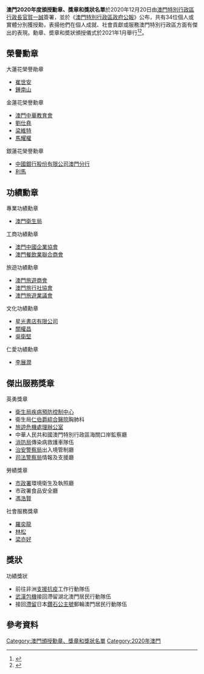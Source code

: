 '''澳門2020年度頒授勳章、獎章和獎狀名單'''於2020年12月20日由[[澳門特別行政區行政長官|澳門特別行政區行政長官]][[賀一誠|賀一誠]]簽署，並於《[[澳門特別行政區政府公報|澳門特別行政區政府公報]]》公布，共有34位個人或實體分別獲授勳，表揚他們在個人成就、社會貢獻或服務澳門特別行政區方面有傑出的表現。勳章、奬章和奬狀頒授儀式於2021年1月舉行<ref>{{cite web |title=澳门公布年度授勋名单 崔世安、钟南山获授大莲花荣誉勋章 |url=http://www.xinhuanet.com/2020-12/19/c_1126882383.htm |website=新华社 |accessdate=2020-12-20 |date=2020-12-19}}</ref><ref>{{cite web |title=特區政府公佈2020年度授勳名單 |url=https://www.gov.mo/zh-hant/news/357484/ |website=澳門特別行政區政府新聞局 |accessdate=2020-12-20 |date=2020-12-19 |archive-date=2021-01-21 |archive-url=https://web.archive.org/web/20210121230253/https://www.gov.mo/zh-hant/news/357484/ |dead-url=no }}</ref>。

== 榮譽勳章 ==
;大蓮花榮譽勛章
* [[崔世安|崔世安]]
* [[鍾南山|鍾南山]]

;金蓮花榮譽勳章
* [[澳門中華教育會|澳門中華教育會]]
* [[劉仕堯|劉仕堯]]
* [[梁維特|梁維特]]
* [[馬耀權|馬耀權]]

;銀蓮花榮譽勳章
* [[中国银行澳门分行|中國銀行股份有限公司澳門分行]]
* [[利馬_(法官)|利馬]]

== 功績勳章 ==
;專業功績勳章
* [[澳門衛生局|澳門衛生局]]

;工商功績勳章
* [[澳門中國企業協會|澳門中國企業協會]]
* [[澳門餐飲業聯合商會|澳門餐飲業聯合商會]]

;旅遊功績勳章
* [[澳門旅遊商會|澳門旅遊商會]]
* [[澳門旅行社協會|澳門旅行社協會]]
* [[澳門旅遊業議會|澳門旅遊業議會]]

;文化功績勳章
* [[星光書店有限公司|星光書店有限公司]]
* [[關權昌|關權昌]]
* [[吳衛堅|吳衛堅]]

;仁愛功績勳章
* [[李展潤|李展潤]]

== 傑出服務獎章 ==
;英勇獎章
* [[疾病預防控制中心_(澳門)|衛生局疾病預防控制中心]]
* 衛生局[[仁伯爵綜合醫院|仁伯爵綜合醫院]]胸肺科
* [[旅遊危機處理辦公室|旅遊危機處理辦公室]]
* 中華人民共和國澳門特別行政區海關口岸監察廳
* [[澳門消防局|消防局]]傳染病救護車隊伍
* [[治安警察局|治安警察局]]出入境管制廳
* [[司法警察局|司法警察局]]情報及支援廳

;勞績獎章
* [[市政署_(澳門)|市政署]]環境衛生及執照廳
* 市政署食品安全廳
* [[馮浩賢|馮浩賢]]

;社會服務獎章
* [[羅奕龍|羅奕龍]]
* [[林松|林松]]
* [[梁亦好|梁亦好]]

== 獎狀 ==
;功績獎狀
* 前往非洲[[2019冠状病毒病非洲疫情|支援抗疫]]工作行動隊伍
* [[2019冠狀病毒病澳門疫情相關安排#撤湖北澳門僑民安排|武漢包機]]接回滯留湖北澳門居民行動隊伍
* 接回[[2019冠狀病毒病國際郵輪疫情#鑽石公主號|滯留]]日本[[鑽石公主號|鑽石公主號]]郵輪澳門居民行動隊伍

== 參考資料 ==
{{reflist}}

{{澳門勳章、獎章和獎狀制度}}

[[Category:澳門頒授勳章、獎章和獎狀名單|Category:澳門頒授勳章、獎章和獎狀名單]]
[[Category:2020年澳門|Category:2020年澳門]]